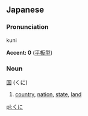 ==Japanese==
===Pronunciation===
kuni

'''Accent: 0''' ([[平板型]])
===Noun===
[[国]] (くに)

#[[country]], [[nation]], [[state]], [[land]]

[[pl:くに]]